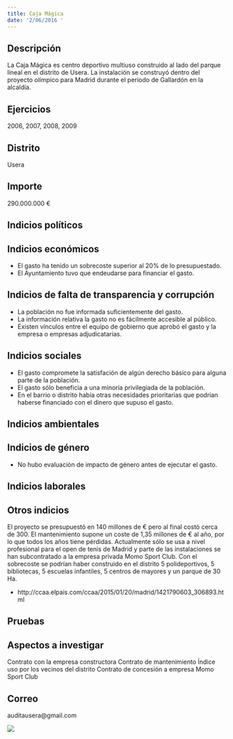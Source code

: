 ```yaml
---
title: Caja Mágica
date: '2/06/2016 '
---
```



## Descripción
La Caja Mágica es centro deportivo multiuso construido al lado del parque lineal en el distrito de Usera. La instalación se construyó dentro del proyecto olímpico para Madrid durante el periodo de Gallardón en la alcaldía. 


## Ejercicios
2006, 2007, 2008, 2009


## Distrito
Usera


## Importe
290.000.000 €


## Indicios políticos



## Indicios económicos
- El gasto ha tenido un sobrecoste superior al 20% de lo presupuestado.
- El Ayuntamiento tuvo que endeudarse para financiar el gasto.


## Indicios de falta de transparencia y corrupción
- La población no fue informada suficientemente del gasto.
- La información relativa la gasto no es fácilmente accesible al público.
- Existen vínculos entre el equipo de gobierno que aprobó el gasto y la empresa o empresas adjudicatarias.


## Indicios sociales
- El gasto compromete la satisfación de algún derecho básico para alguna parte de la población.
- El gasto sólo beneficia a una minoría privilegiada de la población.
- En el barrio o distrito había otras necesidades prioritarias que podrían haberse financiado con el dinero que supuso el gasto.


## Indicios ambientales



## Indicios de género
- No hubo evaluación de impacto de género antes de ejecutar el gasto.


## Indicios laborales



## Otros indicios
El proyecto se presupuestó en 140 millones de € pero al final costó cerca de 300.
El mantenimiento supone un coste de 1,35 millones de € al año, por lo que todos los años tiene pérdidas.
Actualmente sólo se usa a nivel profesional para el open de tenis de Madrid y parte de las instalaciones se han subcontratado a la empresa privada Momo Sport Club.
Con el sobrecoste se podrían haber construido en el distrito 5 polideportivos, 5 bibliotecas, 5 escuelas infantiles, 5 centros de mayores y un parque de 30 Ha.

- http://ccaa.elpais.com/ccaa/2015/01/20/madrid/1421790603_306893.html


## Pruebas



## Aspectos a investigar
Contrato con la empresa constructora
Contrato de mantenimiento
Índice uso por los vecinos del distrito 
Contrato de concesión a empresa Momo Sport Club


## Correo
auditausera@gmail.com


<img src="img/caja-magica-1.jpg"> <br/>
